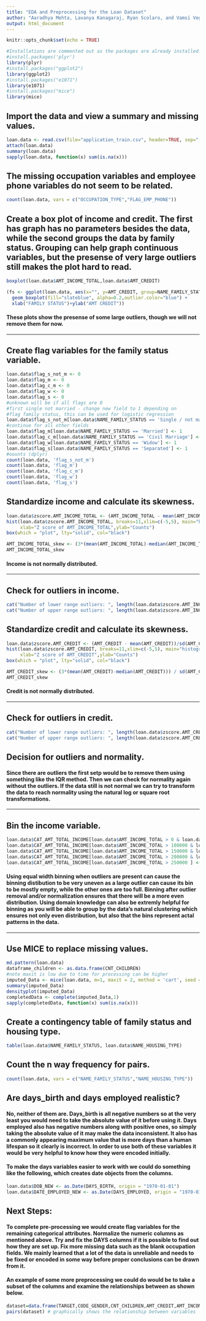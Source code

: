 ---
title: "EDA and Preprocessing for the Loan Dataset"
author: "Aaradhya Mehta, Lavanya Kanagaraj, Ryan Scolaro, and Vamsi Veginati"
output: html_document
---

```{r setup, include=FALSE}
knitr::opts_chunk$set(echo = TRUE)
```

```{r imports, include=FALSE}
#Installations are commented out as the packages are already installed.
#install.packages('plyr')
library(plyr)
#install.packages("ggplot2")
library(ggplot2)
#install.packages("e1071")
library(e1071)
#install.packages("mice")
library(mice)
```

## Import the data and view a summary and missing values.

```{r loan}
loan.data <- read.csv(file="application_train.csv", header=TRUE, sep=",", na.strings = c("", "NA"))
attach(loan.data)
summary(loan.data)
sapply(loan.data, function(x) sum(is.na(x)))
```

## The missing occupation variables and employee phone variables do not seem to be related.

```{r occupation}
count(loan.data, vars = c("OCCUPATION_TYPE","FLAG_EMP_PHONE"))
```

## Create a box plot of income and credit. The first has graph has no parameters besides the data, while the second groups the data by family status. Grouping can help graph continuous variables, but the presense of very large outliers still makes the plot hard to read.

```{r plots}
boxplot(loan.data$AMT_INCOME_TOTAL,loan.data$AMT_CREDIT)

(fs <- ggplot(loan.data, aes(x="", y=AMT_CREDIT, group=NAME_FAMILY_STATUS)) + 
  geom_boxplot(fill="slateblue", alpha=0.2,outlier.color="blue") + 
  xlab("FAMILY STATUS")+ylab("AMT CREDIT"))
```

#### These plots show the presense of some large outliers, though we will not remove them for now.

***

## Create flag variables for the family status variable.

```{r flag}
loan.data$flag_s_not_m <- 0
loan.data$flag_m <- 0
loan.data$flag_c_m <- 0
loan.data$flag_w <- 0
loan.data$flag_s <- 0
#unknown will be if all flags are 0
#first single not married - change new field to 1 depending on
#flag family status, this can be used for logistic regression
loan.data$flag_s_not_m[loan.data$NAME_FAMILY_STATUS == 'Single / not married'] <- 1
#continue for all other fields
loan.data$flag_m[loan.data$NAME_FAMILY_STATUS == 'Married'] <- 1
loan.data$flag_c_m[loan.data$NAME_FAMILY_STATUS == 'Civil Marriage'] <- 1
loan.data$flag_w[loan.data$NAME_FAMILY_STATUS == 'Widow'] <- 1
loan.data$flag_s[loan.data$NAME_FAMILY_STATUS == 'Separated'] <- 1
#oounts (dplyr)
count(loan.data, 'flag_s_not_m')
count(loan.data, 'flag_m')
count(loan.data, 'flag_c_m')
count(loan.data, 'flag_w')
count(loan.data, 'flag_s')
```

## Standardize income and calculate its skewness.

```{r income}
loan.data$zscore.AMT_INCOME_TOTAL <- (AMT_INCOME_TOTAL - mean(AMT_INCOME_TOTAL))/sd(AMT_INCOME_TOTAL)
hist(loan.data$zscore.AMT_INCOME_TOTAL, breaks=11,xlim=c(-5,5), main="histogram of Z-score",
     xlab="Z score of AMT_INCOME_TOTAL",ylab="Counts")
box(which = "plot", lty="solid", col="black")

AMT_INCOME_TOTAL_skew <- (3*(mean(AMT_INCOME_TOTAL)-median(AMT_INCOME_TOTAL))) / sd(AMT_INCOME_TOTAL)
AMT_INCOME_TOTAL_skew
```

#### Income is not normally distributed.

***

## Check for outliers in income.

```{r income_outliers}
cat("Number of lower range outliers: ", length(loan.data$zscore.AMT_INCOME_TOTAL[loan.data$zscore.AMT_INCOME_TOTAL < -3]))
cat("Number of upper range outliers: ", length(loan.data$zscore.AMT_INCOME_TOTAL[loan.data$zscore.AMT_INCOME_TOTAL > 3]))
```

## Standardize credit and calculate its skewness.

```{r credit}
loan.data$zscore.AMT_CREDIT <- (AMT_CREDIT - mean(AMT_CREDIT))/sd(AMT_CREDIT)
hist(loan.data$zscore.AMT_CREDIT, breaks=11,xlim=c(-5,5), main="histogram of Z-score",
     xlab="Z score of AMT_CREDIT",ylab="Counts")
box(which = "plot", lty="solid", col="black")

AMT_CREDIT_skew <- (3*(mean(AMT_CREDIT)-median(AMT_CREDIT))) / sd(AMT_CREDIT)
AMT_CREDIT_skew
```

#### Credit is not normally distributed.

***

## Check for outliers in credit.

```{r credit_outliers}
cat("Number of lower range outliers: ", length(loan.data$zscore.AMT_CREDIT[loan.data$zscore.AMT_CREDIT < -3]))
cat("Number of upper range outliers: ", length(loan.data$zscore.AMT_CREDIT[loan.data$zscore.AMT_CREDIT > 3]))
```

## Decision for outliers and normality.

#### Since there are outliers the first setp would be to remove them using something like the IQR method. Then we can check for normality again without the outliers. If the data still is not normal we can try to transform the data to reach normality using the natural log or square root transformations.

***

## Bin the income variable.

```{r bin}
loan.data$CAT_AMT_TOTAL_INCOME[loan.data$AMT_INCOME_TOTAL > 0 & loan.data$AMT_INCOME_TOTAL <= 100000 ] <- "A"
loan.data$CAT_AMT_TOTAL_INCOME[loan.data$AMT_INCOME_TOTAL > 100000 & loan.data$AMT_INCOME_TOTAL <= 150000 ] <- "B"
loan.data$CAT_AMT_TOTAL_INCOME[loan.data$AMT_INCOME_TOTAL > 150000 & loan.data$AMT_INCOME_TOTAL <= 200000 ] <- "C"
loan.data$CAT_AMT_TOTAL_INCOME[loan.data$AMT_INCOME_TOTAL > 200000 & loan.data$AMT_INCOME_TOTAL <= 250000 ] <- "D"
loan.data$CAT_AMT_TOTAL_INCOME[loan.data$AMT_INCOME_TOTAL > 250000 ] <- "E"
```

#### Using equal width binning when outliers are present can cause the binning distibution to be very uneven as a large outlier can cause its bin to be mostly empty, while the other ones are too full. Binning after outlier removal and/or normalization ensures that there will be a more even distribution. Using domain knowledge can also be extremly helpful for binning as you will be able to group by the data's natural clustering which ensures not only even distribution, but also that the bins represent actal patterns in the data.

***

## Use MICE to replace missing values.

```{r mice}
md.pattern(loan.data)
dataframe_children <- as.data.frame(CNT_CHILDREN)
#note maxit is low due to time for processing can be higher
imputed_Data <- mice(loan.data, m=1, maxit = 2, method = 'cart', seed = 500)
summary(imputed_Data)
densityplot(imputed_Data)
completedData <- complete(imputed_Data,1)
sapply(completedData, function(x) sum(is.na(x)))
```

## Create a contingency table of family status and housing type.

```{r table}
table(loan.data$NAME_FAMILY_STATUS, loan.data$NAME_HOUSING_TYPE)
```

## Count the n way frequency for pairs.

```{r pairs}
count(loan.data, vars = c("NAME_FAMILY_STATUS","NAME_HOUSING_TYPE"))
```

## Are days_birth and days employed realistic?

#### No, neither of them are. Days_birth is all negative numbers so at the very least you would need to take the absolute value of it before using it. Days employed also has negative numbers along with positive ones, so simply taking the absolute value of it may make the data inconsistent. It also has a commonly appearing maximum value that is more days than a human lifespan so it clearly is incorrect. In order to use both of these variables it would be very helpful to know how they were encoded initially.

#### To make the days variables easier to work with we could do something like the following, which creates date objects from the columns.

```{r days}
loan.data$DOB_NEW <- as.Date(DAYS_BIRTH, origin = "1970-01-01")
loan.data$DATE_EMPLOYED_NEW <- as.Date(DAYS_EMPLOYED, origin = "1970-01-01")
```

## Next Steps:

#### To complete pre-processing we would create flag variables for the remaining categorical attributes. Normalize the numeric columns as mentioned above. Try and fix the DAYS columns if it is possible to find out how they are set up. Fix more missing data such as the blank occupation fields. We mainly learned that a lot of the data is unreliable and needs to be fixed or encoded in some way before proper conclusions can be drawn from it.

#### An example of some more preprocessing we could do would be to take a subset of the columns and examine the relationships between as shown below.

```{r relations}
dataset=data.frame(TARGET,CODE_GENDER,CNT_CHILDREN,AMT_CREDIT,AMT_INCOME_TOTAL,NAME_FAMILY_STATUS)
pairs(dataset) # graphically shows the relationship between variables
```